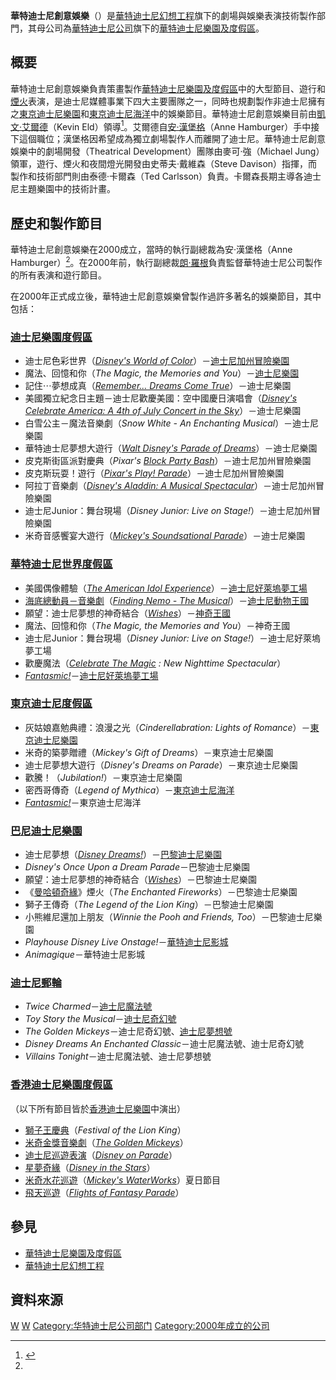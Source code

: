 {{Link style|time=2015-12-12T05:12:39+00:00}}
{{noteTA
|G1=Disney
|G2=USState
}}


{{Infobox company
| company_name = 華特迪士尼創意娛樂
| native_name = Walt Disney Creative Entertainment
| company_logo = <!--[[File:DisneyCreative.png|300px]]-->
| company_type = [[華特迪士尼幻想工程|華特迪士尼幻想工程]]部門
| parent = [[華特迪士尼樂園及度假區|華特迪士尼樂園及度假區]]
| owner = [[華特迪士尼公司|華特迪士尼公司]]
| foundation = 2000年
| location = {{USA}}加州[[格倫代爾_(加利福尼亞州)|格倫代爾]]
| products = 劇場、娛樂表演技術製作
}}

'''華特迪士尼創意娛樂'''（{{lang-en|Walt Disney Creative Entertainment}}）是[[華特迪士尼幻想工程|華特迪士尼幻想工程]]旗下的劇場與娛樂表演技術製作部門，其母公司為[[華特迪士尼公司|華特迪士尼公司]]旗下的[[華特迪士尼樂園及度假區|華特迪士尼樂園及度假區]]。

== 概要 ==
華特迪士尼創意娛樂負責策畫製作[[華特迪士尼樂園及度假區|華特迪士尼樂園及度假區]]中的大型節目、遊行和[[烟火|煙火]]表演，是迪士尼媒體事業下四大主要團隊之一，同時也規劃製作非迪士尼擁有之[[東京迪士尼樂園|東京迪士尼樂園]]和[[東京迪士尼海洋|東京迪士尼海洋]]中的娛樂節目。華特迪士尼創意娛樂目前由[[凱文·艾爾德|凱文·艾爾德]]（Kevin Eld）領導<ref name=miceage>{{cite web |url=http://www.free-press-release.com/news/200808/1218757791.html |title=Anne Hamburger To Exit The Disney Stage |publisher=MiceAge, via Free Press Release |access-date=2014-08-17 |archive-date=2012-02-22 |archive-url=https://web.archive.org/web/20120222043607/http://www.free-press-release.com/news/200808/1218757791.html |dead-url=no }}</ref>。艾爾德自[[安·漢堡格|安·漢堡格]]（Anne Hamburger）手中接下這個職位；漢堡格因希望成為獨立劇場製作人而離開了迪士尼。華特迪士尼創意娛樂中的劇場開發（Theatrical Development）團隊由麥可·強（Michael Jung）領軍，遊行、煙火和夜間燈光開發由史蒂夫·戴維森（Steve Davison）指揮，而製作和技術部門則由泰德·卡爾森（Ted Carlsson）負責。卡爾森長期主導各迪士尼主題樂園中的技術計畫。

== 歷史和製作節目 ==
華特迪士尼創意娛樂在2000成立，當時的執行副總裁為安·漢堡格（Anne Hamburger）<ref name=miceage />。在2000年前，執行副總裁[[朗·羅根|朗·羅根]]負責監督華特迪士尼公司製作的所有表演和遊行節目。

在2000年正式成立後，華特迪士尼創意娛樂曾製作過許多著名的娛樂節目，其中包括：

=== [[迪士尼樂園度假區|迪士尼樂園度假區]] ===
* 迪士尼色彩世界（''[[:en:Disney's_World_of_Color|Disney's World of Color]]''）－[[迪士尼加州冒險樂園|迪士尼加州冒險樂園]]
* 魔法、回憶和你（''The Magic, the Memories and You''）－[[迪士尼樂園|迪士尼樂園]]
* 記住⋯夢想成真（''[[:en:Remember..._Dreams_Come_True|Remember... Dreams Come True]]''）－迪士尼樂園
* 美國獨立紀念日主題－迪士尼歡慶美國：空中國慶日演唱會（''[[:en:Disney's_Celebrate_America:_A_4th_of_July_Concert_in_the_Sky|Disney's Celebrate America: A 4th of July Concert in the Sky]]''）－迪士尼樂園
* 白雪公主－魔法音樂劇（''Snow White - An Enchanting Musical''）－迪士尼樂園
* 華特迪士尼夢想大遊行（''[[:en:Walt_Disney's_Parade_of_Dreams|Walt Disney's Parade of Dreams]]''）－迪士尼樂園
* 皮克斯街區派對慶典（''Pixar's [[:en:Block_Party_Bash|Block Party Bash]]''）－迪士尼加州冒險樂園
* 皮克斯玩耍！遊行（''[[:en:Pixar_Play_Parade|Pixar's Play! Parade]]''）－迪士尼加州冒險樂園
* 阿拉丁音樂劇（''[[:en:Disney's_Aladdin:_A_Musical_Spectacular|Disney's Aladdin: A Musical Spectacular]]''）－迪士尼加州冒險樂園
* 迪士尼Junior：舞台現場（''Disney Junior: Live on Stage!''）－迪士尼加州冒險樂園
* 米奇音感饗宴大遊行（''[[:en:Mickey's_Soundsational_Parade|Mickey's Soundsational Parade]]''）－迪士尼樂園

=== [[華特迪士尼世界度假區|華特迪士尼世界度假區]] ===
* 美國偶像體驗（''[[:en:The_American_Idol_Experience|The American Idol Experience]]''）－[[迪士尼好萊塢夢工場|迪士尼好萊塢夢工場]]
* [[海底總動員#音樂劇|海底總動員－音樂劇]]（''[[:en:Finding_Nemo#Finding_Nemo_–_The_Musical|Finding Nemo - The Musical]]''）－[[迪士尼動物王國|迪士尼動物王國]]
* 願望：迪士尼夢想的神奇結合（''[[:en:Wishes:_A_Magical_Gathering_of_Disney_Dreams|Wishes]]''）－[[神奇王國|神奇王國]]
* 魔法、回憶和你（''The Magic, the Memories and You''）－神奇王國
* 迪士尼Junior：舞台現場（''Disney Junior: Live on Stage!''）－迪士尼好萊塢夢工場
* 歡慶魔法（''[[:en:Celebrate_The_Magic|Celebrate The Magic]] : New Nighttime Spectacular''）
* '' [[Fantasmic!|Fantasmic!]]''－[[迪士尼好萊塢夢工場|迪士尼好萊塢夢工場]]

=== [[東京迪士尼度假區|東京迪士尼度假區]] ===
* 灰姑娘嘉勉典禮：浪漫之光（''Cinderellabration: Lights of Romance''）－[[東京迪士尼樂園|東京迪士尼樂園]]
* 米奇的築夢贈禮（''Mickey's Gift of Dreams''）－東京迪士尼樂園
* 迪士尼夢想大遊行（''Disney's Dreams on Parade''）－東京迪士尼樂園
* 歡騰！（''Jubilation!''）－東京迪士尼樂園
* 密西哥傳奇（''Legend of Mythica''）－[[東京迪士尼海洋|東京迪士尼海洋]]
* ''[[Fantasmic!|Fantasmic!]]''－東京迪士尼海洋

=== [[巴黎迪士尼樂園度假區|巴尼迪士尼樂園]] ===
* 迪士尼夢想（''[[:en:Disney_Dreams!|Disney Dreams!]]''）－[[巴黎迪士尼樂園|巴黎迪士尼樂園]]
* ''Disney's Once Upon a Dream Parade''－巴黎迪士尼樂園
* 願望：迪士尼夢想的神奇結合（''[[:en:Wishes:_A_Magical_Gathering_of_Disney_Dreams|Wishes]]''）－巴黎迪士尼樂園
* 《[[曼哈頓奇緣|曼哈頓奇緣]]》煙火（''The Enchanted Fireworks''）－巴黎迪士尼樂園
* 獅子王傳奇（''The Legend of the Lion King''）－巴黎迪士尼樂園
* 小熊維尼還加上朋友（''Winnie the Pooh and Friends, Too''）－巴黎迪士尼樂園
* ''Playhouse Disney Live Onstage!''－[[華特迪士尼影城|華特迪士尼影城]]
* ''Animagique''－華特迪士尼影城

=== [[迪士尼郵輪|迪士尼郵輪]] ===
* ''Twice Charmed''－[[迪士尼魔法號|迪士尼魔法號]]
* ''Toy Story the Musical''－[[迪士尼奇幻號|迪士尼奇幻號]]
* ''The Golden Mickeys''－迪士尼奇幻號、[[迪士尼夢想號|迪士尼夢想號]]
* ''Disney Dreams An Enchanted Classic''－迪士尼魔法號、迪士尼奇幻號
* ''Villains Tonight''－迪士尼魔法號、迪士尼夢想號

=== [[香港迪士尼樂園度假區|香港迪士尼樂園度假區]] ===
（以下所有節目皆於[[香港迪士尼樂園|香港迪士尼樂園]]中演出）
* [[獅子王慶典|獅子王慶典]]（''Festival of the Lion King''）
* [[米奇金獎音樂劇|米奇金獎音樂劇]]（''[[:en:The_Golden_Mickeys|The Golden Mickeys]]''）
* [[迪士尼巡遊表演|迪士尼巡遊表演]]（''[[:en:Disney_on_Parade|Disney on Parade]]''）
* [[星夢奇緣|星夢奇緣]]（''[[:en:Disney_in_the_Stars|Disney in the Stars]]''）
* [[米奇水花巡遊|米奇水花巡遊]]（''[[:en:Mickey's_WaterWorks|Mickey's WaterWorks]]''）夏日節目
* [[飛天巡遊|飛天巡遊]]（''[[:en:Flights_of_Fantasy_Parade|Flights of Fantasy Parade]]''）

== 參見 == 
* [[華特迪士尼樂園及度假區|華特迪士尼樂園及度假區]]
* [[華特迪士尼幻想工程|華特迪士尼幻想工程]]

== 資料來源 ==
{{reflist}}

{{華特迪士尼樂園及度假區}}

[[Category:迪士尼度假區及主題公園|W]]
[[Category:加利福尼亞州公司|W]]
[[Category:华特迪士尼公司部门|Category:华特迪士尼公司部门]]
[[Category:2000年成立的公司|Category:2000年成立的公司]]